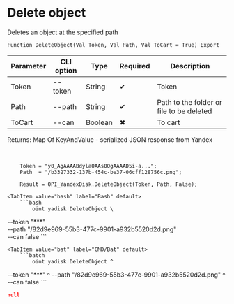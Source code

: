 ﻿---
sidebar_position: 4
---


# Delete object
 Deletes an object at the specified path



`Function DeleteObject(Val Token, Val Path, Val ToCart = True) Export`

  | Parameter | CLI option | Type | Required | Description |
  |-|-|-|-|-|
  | Token | --token | String | &#x2714; | Token |
  | Path | --path | String | &#x2714; | Path to the folder or file to be deleted |
  | ToCart | --can | Boolean | &#x2716; | To cart |

  
  Returns:  Map Of KeyAndValue - serialized JSON response from Yandex

<br/>




```bsl title="1C:Enterprise/OneScript code example"
    Token = "y0_AgAAAABdylaOAAs0QgAAAAD5i-a...";
    Path  = "/b3327332-137b-454c-be37-06cff128756c.png";

    Result = OPI_YandexDisk.DeleteObject(Token, Path, False);
```
 

 <Tabs>
  
    <TabItem value="bash" label="Bash" default>
        ```bash
            oint yadisk DeleteObject \
 --token "***" \
 --path "/82d9e969-55b3-477c-9901-a932b5520d2d.png" \
 --can false
        ```
    </TabItem>
  
    <TabItem value="bat" label="CMD/Bat" default>
        ```batch
            oint yadisk DeleteObject ^
 --token "***" ^
 --path "/82d9e969-55b3-477c-9901-a932b5520d2d.png" ^
 --can false
        ```
    </TabItem>
</Tabs>


```json title="Result"
null
```
